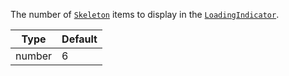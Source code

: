 The number of [`Skeleton`](#skeleton) items to display in the [`LoadingIndicator`](#loadingindicator).

| Type | Default |
| - | - |
| number | 6 |
